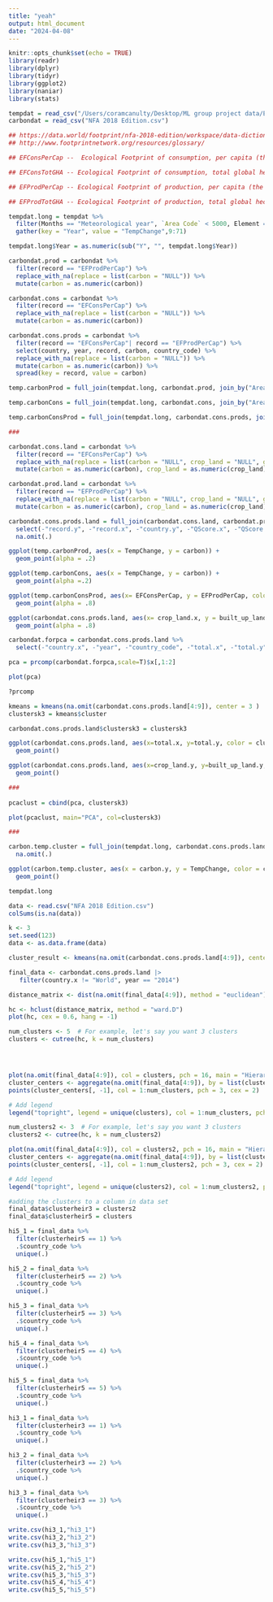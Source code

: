 ```yaml
---
title: "yeah"
output: html_document
date: "2024-04-08"
---
```



```r
knitr::opts_chunk$set(echo = TRUE)
library(readr)
library(dplyr)
library(tidyr)
library(ggplot2)
library(naniar)
library(stats)
```

```r
tempdat = read_csv("/Users/coramcanulty/Desktop/ML group project data/Environment_Temperature_change_E_All_Data/Environment_Temperature_change_E_All_Data_NOFLAG.csv")
carbondat = read_csv("NFA 2018 Edition.csv")

## https://data.world/footprint/nfa-2018-edition/workspace/data-dictionary
## http://www.footprintnetwork.org/resources/glossary/

## EFConsPerCap --  Ecological Footprint of consumption, per capita (the area used to support a defined population’s consumption. The consumption Footprint (in gha) includes the area needed to produce the materials consumed and the area needed to absorb the carbon dioxide emissions)

## EFConsTotGHA -- Ecological Footprint of consumption, total global hectares

## EFProdPerCap -- Ecological Footprint of production, per capita (the sum of the Footprints for all of the resources harvested and all of the waste generated within the defined geographical region.)

## EFProdTotGHA -- Ecological Footprint of production, total global hectares

```

```r
tempdat.long = tempdat %>% 
  filter(Months == "Meteorological year", `Area Code` < 5000, Element == "Temperature change") %>%
  gather(key = "Year", value = "TempChange",9:71)

tempdat.long$Year = as.numeric(sub("Y", "", tempdat.long$Year))

carbondat.prod = carbondat %>% 
  filter(record == "EFProdPerCap") %>%
  replace_with_na(replace = list(carbon = "NULL")) %>%
  mutate(carbon = as.numeric(carbon))

carbondat.cons = carbondat %>% 
  filter(record == "EFConsPerCap") %>%
  replace_with_na(replace = list(carbon = "NULL")) %>%
  mutate(carbon = as.numeric(carbon))

carbondat.cons.prods = carbondat %>% 
  filter(record == "EFConsPerCap"| record == "EFProdPerCap") %>%
  select(country, year, record, carbon, country_code) %>%
  replace_with_na(replace = list(carbon = "NULL")) %>%
  mutate(carbon = as.numeric(carbon)) %>%
  spread(key = record, value = carbon)

temp.carbonProd = full_join(tempdat.long, carbondat.prod, join_by("Area Code"=="country_code", "Year"=="year"))

temp.carbonCons = full_join(tempdat.long, carbondat.cons, join_by("Area Code"=="country_code", "Year"=="year"))

temp.carbonConsProd = full_join(tempdat.long, carbondat.cons.prods, join_by("Area Code"=="country_code", "Year"=="year"))

###

carbondat.cons.land = carbondat %>% 
  filter(record == "EFConsPerCap") %>%
  replace_with_na(replace = list(carbon = "NULL", crop_land = "NULL", grazing_land = "NULL", forest_land = "NULL", fishing_ground = "NULL", built_up_land = "NULL")) %>%
  mutate(carbon = as.numeric(carbon), crop_land = as.numeric(crop_land), grazing_land = as.numeric(grazing_land), forest_land= as.numeric(forest_land), fishing_ground = as.numeric(fishing_ground), built_up_land = as.numeric(built_up_land))

carbondat.prod.land = carbondat %>% 
  filter(record == "EFProdPerCap") %>%
  replace_with_na(replace = list(carbon = "NULL", crop_land = "NULL", grazing_land = "NULL", forest_land = "NULL", fishing_ground = "NULL", built_up_land = "NULL")) %>%
  mutate(carbon = as.numeric(carbon), crop_land = as.numeric(crop_land), grazing_land = as.numeric(grazing_land), forest_land= as.numeric(forest_land), fishing_ground = as.numeric(fishing_ground), built_up_land = as.numeric(built_up_land))

carbondat.cons.prods.land = full_join(carbondat.cons.land, carbondat.prod.land, join_by("country_code", "year")) %>%
  select(-"record.y", -"record.x", -"country.y", -"QScore.x", -"QScore.y") %>%
  na.omit(.)

```

```r
ggplot(temp.carbonProd, aes(x = TempChange, y = carbon)) +
  geom_point(alpha = .2)

ggplot(temp.carbonCons, aes(x = TempChange, y = carbon)) +
  geom_point(alpha =.2)

ggplot(temp.carbonConsProd, aes(x= EFConsPerCap, y = EFProdPerCap, color = TempChange)) +
  geom_point(alpha = .8)

ggplot(carbondat.cons.prods.land, aes(x= crop_land.x, y = built_up_land.x, color = forest_land.x)) +
  geom_point(alpha = .8)
```

```r
carbondat.forpca = carbondat.cons.prods.land %>%
  select(-"country.x", -"year", -"country_code", -"total.x", -"total.y")

pca = prcomp(carbondat.forpca,scale=T)$x[,1:2]

plot(pca)

?prcomp
```

```r

kmeans = kmeans(na.omit(carbondat.cons.prods.land[4:9]), center = 3 )
clustersk3 = kmeans$cluster

carbondat.cons.prods.land$clustersk3 = clustersk3

ggplot(carbondat.cons.prods.land, aes(x=total.x, y=total.y, color = clustersk3))+
  geom_point()

ggplot(carbondat.cons.prods.land, aes(x=crop_land.y, y=built_up_land.y, color = clustersk3))+
  geom_point()

###
 
pcaclust = cbind(pca, clustersk3)

plot(pcaclust, main="PCA", col=clustersk3)

###

carbon.temp.cluster = full_join(tempdat.long, carbondat.cons.prods.land, join_by("Area Code"=="country_code", "Year"=="year")) %>%
  na.omit(.)

ggplot(carbon.temp.cluster, aes(x = carbon.y, y = TempChange, color = clustersk3)) +
  geom_point()

tempdat.long
```

```r
data <- read.csv("NFA 2018 Edition.csv")
colSums(is.na(data))

```

```r
k <- 3
set.seed(123)
data <- as.data.frame(data)

cluster_result <- kmeans(na.omit(carbondat.cons.prods.land[4:9]), center = 3)

```

```r
final_data <- carbondat.cons.prods.land |>
   filter(country.x != "World", year == "2014") 

distance_matrix <- dist(na.omit(final_data[4:9]), method = "euclidean")

hc <- hclust(distance_matrix, method = "ward.D")
plot(hc, cex = 0.6, hang = -1) 
```

```r
num_clusters <- 5  # For example, let's say you want 3 clusters
clusters <- cutree(hc, k = num_clusters)




plot(na.omit(final_data[4:9]), col = clusters, pch = 16, main = "Hierarchical Clustering") # Add cluster centers (optional) If you want to add cluster centers to the plot, you can calculate them using the `aggregate()` function
cluster_centers <- aggregate(na.omit(final_data[4:9]), by = list(clusters), FUN = mean)
points(cluster_centers[, -1], col = 1:num_clusters, pch = 3, cex = 2)

# Add legend
legend("topright", legend = unique(clusters), col = 1:num_clusters, pch = 16, title = "Cluster")

```
```r
num_clusters2 <- 3  # For example, let's say you want 3 clusters
clusters2 <- cutree(hc, k = num_clusters2)

plot(na.omit(final_data[4:9]), col = clusters2, pch = 16, main = "Hierarchical Clustering") # Add cluster centers (optional) If you want to add cluster centers to the plot, you can calculate them using the `aggregate()` function
cluster_centers <- aggregate(na.omit(final_data[4:9]), by = list(clusters2), FUN = mean)
points(cluster_centers[, -1], col = 1:num_clusters2, pch = 3, cex = 2)

# Add legend
legend("topright", legend = unique(clusters2), col = 1:num_clusters2, pch = 16, title = "Cluster")

```
```r
#adding the clusters to a column in data set
final_data$clusterheir3 = clusters2
final_data$clusterheir5 = clusters

hi5_1 = final_data %>%
  filter(clusterheir5 == 1) %>%
  .$country_code %>%
  unique(.)

hi5_2 = final_data %>%
  filter(clusterheir5 == 2) %>%
  .$country_code %>%
  unique(.)

hi5_3 = final_data %>%
  filter(clusterheir5 == 3) %>%
  .$country_code %>%
  unique(.)

hi5_4 = final_data %>%
  filter(clusterheir5 == 4) %>%
  .$country_code %>%
  unique(.)

hi5_5 = final_data %>%
  filter(clusterheir5 == 5) %>%
  .$country_code %>%
  unique(.)

```

```r
hi3_1 = final_data %>%
  filter(clusterheir3 == 1) %>%
  .$country_code %>%
  unique(.)

hi3_2 = final_data %>%
  filter(clusterheir3 == 2) %>%
  .$country_code %>%
  unique(.)

hi3_3 = final_data %>%
  filter(clusterheir3 == 3) %>%
  .$country_code %>%
  unique(.)
```

```r
write.csv(hi3_1,"hi3_1")
write.csv(hi3_2,"hi3_2")
write.csv(hi3_3,"hi3_3")

write.csv(hi5_1,"hi5_1")
write.csv(hi5_2,"hi5_2")
write.csv(hi5_3,"hi5_3")
write.csv(hi5_4,"hi5_4")
write.csv(hi5_5,"hi5_5")
```
